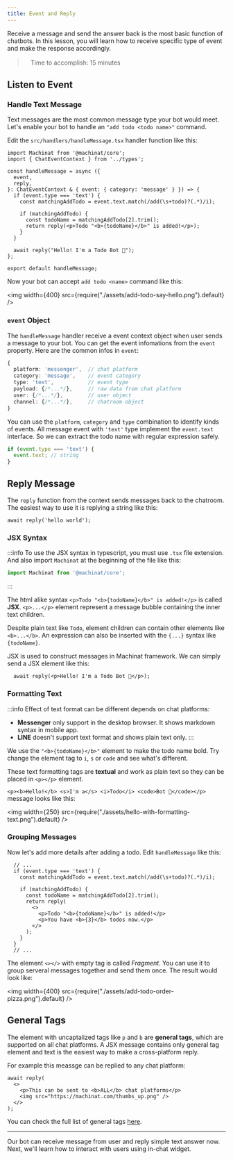 ```yaml
---
title: Event and Reply
---
```


Receive a message and send the answer back is the most basic function of
chatbots. In this lesson, you will learn how to receive specific type of event
and make the response accordingly.

>　Time to accomplish: 15 minutes

## Listen to Event

### Handle Text Message

Text messages are the most common message type your bot would meet. Let's enable
your bot to handle an `"add todo <todo name>"` command.

Edit the `src/handlers/handleMessage.tsx` handler function like this:

```tsx {8-15} title="src/handlers/handleMessage.tsx"
import Machinat from '@machinat/core';
import { ChatEventContext } from '../types';

const handleMessage = async ({
  event,
  reply,
}: ChatEventContext & { event: { category: 'message' } }) => {
  if (event.type === 'text') {
    const matchingAddTodo = event.text.match(/add(\s+todo)?(.*)/i);

    if (matchingAddTodo) {
      const todoName = matchingAddTodo[2].trim();
      return reply(<p>Todo "<b>{todoName}</b>" is added!</p>);
    }
  }

  await reply("Hello! I'm a Todo Bot 🤖");
};

export default handleMessage;
```

Now your bot can accept `add todo <name>` command like this:


<img width={400} src={require("./assets/add-todo-say-hello.png").default} />


### `event` Object

The `handleMessage` handler receive a event context object when user sends a
message to your bot. You can get the event infomations from the `event` property.
Here are the common infos in `event`:

```ts
{
  platform: 'messenger',  // chat platform
  category: 'message',    // event category
  type: 'text',           // event type
  payload: {/*...*/},     // raw data from chat platform
  user: {/*...*/},        // user object
  channel: {/*...*/},     // chatroom object
}
```

You can use the `platform`, `category` and `type` combination to identify
kinds of events. All message event with `'text'` type implement the `event.text`
interface. So we can extract the todo name with regular expression safely.

```ts
if (event.type === 'text') {
  event.text; // string
}
```

## Reply Message

The `reply` function from the context sends messages back to the chatroom. The
easiest way to use it is replying a string like this:

```tsx
await reply('hello world');
```

### JSX Syntax

:::info
To use the JSX syntax in typescript, you must use `.tsx` file extension.
And also import `Machinat` at the beginning of the file like this:

```ts
import Machinat from '@machinat/core';
```
:::

The html alike syntax `<p>Todo "<b>{todoName}</b>" is added!</p>` is called
**JSX**. `<p>...</p>` element represent a message bubble containing the inner
text children.

Despite plain text like `Todo`, element children can contain other elements like
`<b>...</b>`. An expression can also be inserted with the `{...}` syntax like
`{todoName}`.

JSX is used to construct messages in Machinat framework. We can simply send a
JSX element like this:

```tsx
  await reply(<p>Hello! I'm a Todo Bot 🤖</p>);
```


### Formatting Text

:::info
Effect of text format can be different depends on chat platforms:
- **Messenger** only support in the desktop browser. It shows markdown
syntax in mobile app.
- **LINE** doesn't support text format and shows plain text only.
:::

We use the `"<b>{todoName}</b>"` element to make the todo name bold. Try
change the element tag to `i`, `s` or `code` and see what's different.

These text formatting tags are **textual** and work as plain text so they can be placed in
`<p></p>` element.

`<p><b>Hello!</b> <s>I'm a</s> <i>Todo</i> <code>Bot 🤖</code></p>` message looks
like this:

<img width={250} src={require("./assets/hello-with-formatting-text.png").default} />


### Grouping Messages

Now let's add more details after adding a todo. Edit `handleMessage` like this:

```tsx {7-12} title="src/handlers/handleMessage.tsx"
  // ...
  if (event.type === 'text') {
    const matchingAddTodo = event.text.match(/add(\s+todo)?(.*)/i);

    if (matchingAddTodo) {
      const todoName = matchingAddTodo[2].trim();
      return reply(
        <>
          <p>Todo "<b>{todoName}</b>" is added!</p>
          <p>You have <b>{3}</b> todos now.</p>
        </>
      );
    }
  }
  // ...
```

The element `<></>` with empty tag is called _Fragment_. You can use it to group
serveral messages together and send them once. The result would look like:


<img width={400} src={require("./assets/add-todo-order-pizza.png").default} />


## General Tags

The element with uncaptalized tags like `p` and `b` are **general tags**, which are
supported on all chat platforms. A JSX message contains only general tag element
and text is the easiest way to make a cross-platform reply.

For example this meassge can be replied to any chat platform:

```tsx
await reply(
  <>
    <p>This can be sent to <b>ALL</b> chat platforms</p>
    <img src="https://machinat.com/thumbs_up.png" />
  </>
);
```

You can check the full list of general tags [here](/docs/rendering-messages#general-tags).

---

Our bot can receive message from user and reply simple text answer now. Next,
we'll learn how to interact with users using in-chat widget.

